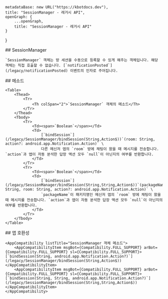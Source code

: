 
    metadataBase: new URL("https://kbotdocs.dev"),
    title: "SessionManager - 레거시 API",
    openGraph: {
        ...openGraph,
        title: "SessionManager - 레거시 API"
    }
}

<Section>
    ## SessionManager

    `SessionManager` 객체는 방 세션을 수동으로 등록할 수 있게 해주는 객체입니다. 해당 객체는 직접 호출할 수 없습니다. [`notificationPosted`](/legacy/notificationPosted) 이벤트의 인자로 주어집니다.
</Section>
<Section>
    ## 메소드

    <Table>
        <Thead>
            <Tr>
                <Th colSpan="2">`SessionManager` 객체의 메소드</Th>
            </Tr>
        </Thead>
        <Tbody>
            <Tr>
                <Td><span>`Boolean`</span></Td>
                <Td>
                    [`bindSession`](/legacy/SessionManager/bindSession(String,Action$))`(room: String, action?: android.app.Notification.Action)` \
                    다른 메신저 앱의 `room` 방에 채팅이 왔을 때 메시지를 전송합니다. `action`과 앱이 자동 분석한 답장 액션 모두 `null`이 아닌지의 여부를 반환합니다.
                </Td>
            </Tr>
            <Tr>
                <Td><span>`Boolean`</span></Td>
                <Td>
                    [`bindSession`](/legacy/SessionManager/bindSession(String,String,Action$))`(packageName: String, room: String, action?: android.app.Notification.Action)` \
                    `packageName`이 패키지명인 메신저 앱의 `room` 방에 채팅이 왔을 때 메시지를 전송합니다. `action`과 앱이 자동 분석한 답장 액션 모두 `null`이 아닌지의 여부를 반환합니다.
                </Td>
            </Tr>
        </Tbody>
    </Table>
</Section>
<Section>
    ## 앱 호환성

    <AppCompatibility listTitle="SessionManager 객체 메소드">
        <AppCompatibilityItem msgBot={Compatibility.FULL_SUPPORT} arBot={Compatibility.FULL_SUPPORT} sl={Compatibility.FULL_SUPPORT}>[`bindSession(String, android.app.Notification.Action?)`](/legacy/SessionManager/bindSession(String,Action$))</AppCompatibilityItem>
        <AppCompatibilityItem msgBot={Compatibility.FULL_SUPPORT} arBot={Compatibility.FULL_SUPPORT} sl={Compatibility.FULL_SUPPORT}>[`bindSession(String, String, android.app.Notification.Action?)`](/legacy/SessionManager/bindSession(String,String,Action$))</AppCompatibilityItem>
    </AppCompatibility>
</Section>